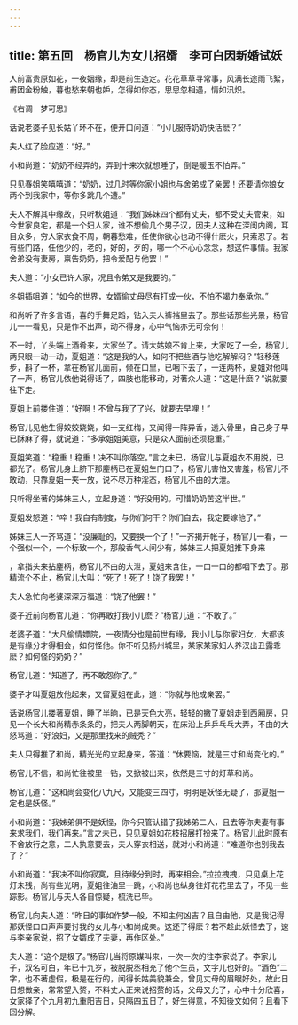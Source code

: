 ```yaml
---
---
---
```

title: 第五回　杨官儿为女儿招婿　李可白因新婚试妖
---



人前富贵原如花，一夜姻缘，却是前生造定。花花草草寻常事，风满长途雨飞絮，甫团金粉触，暮也愁来朝也妒，怎得如你态，思思忽相遇，情如汛炽。

《右调　梦可思》

话说老婆子见长姑丫环不在，便开口问道：“小儿服侍奶奶快活麽？”

夫人红了脸应道：“好。”

小和尚道：“奶奶不经弄的，弄到十来次就想睡了，倒是暖玉不怕弄。”

只见春姐笑嘻嘻道：“奶奶，过几时等你家小姐也与舍弟成了亲罢！还要请你娘女两个到我家中，等你多跳几个遭。”

夫人不解其中缘故，只听秋姐道：“我们姊妹四个都有丈夫，都不受丈夫管束，如今世家良宅，都是一个妇人家，谁不想偷几个男子汉，因夫人这种在深闺内阁，耳目众多，穷人家衣食不周，朝暮愁难，任使你欲心也动不得什麽火，只索忍了。若有些门路，任他少的，老的，好的，歹的，哪一个不心心念念，想这件事情。我家舍弟没有妻房，禀告奶奶，把令爱配与他罢！”

夫人道：“小女已许人家，况且令弟又是我要的。”

冬姐插咀道：“如今的世界，女婿偷丈母尽有打成一伙，不怕不竭力奉承你。”

和尚听了许多言语，喜的手舞足蹈，钻入夫人裤裆里去了。那些话那些光景，杨官儿一一看见，只是作不出声，动不得身，心中气恼亦无可奈何！

不一时，丫头端上酒肴来，大家坐了。请大姑娘不肯上来，大家吃了一会，杨官儿两只眼一动一动，夏姐道：“这是我的人，如何不把些酒与他吃解解闷？”轻移莲步，斟了一杯，拿在杨官儿面前，倾在口里，已咽下去了，一连两杯，夏姐对他叫了一声，杨官儿依他说得话了，四肢也能移动，对著众人道：“这是什麽？”说就要往下走。

夏姐上前搂住道：“好啊！不曾与我了了兴，就要去早哩！”

杨官儿见他生得姣姣娆娆，如一支红梅，又闻得一阵异香，透入骨里，自己身子早已酥麻了得，就说道：“多承姐姐美意，只是众人面前还须稳重。”

夏姐笑道：“稳重！稳重！决不叫你落空。”言之未已，杨官儿与夏姐衣不用脱，已都光了。杨官儿身上脐下那麈柄已在夏姐生门口了，杨官儿害怕又害羞，杨官儿不敢动，只靠夏姐一夹一放，说不尽万种淫态，杨官儿不由的大泄。

只听得坐著的姊妹三人，立起身道：“好没用的。可惜奶奶苦这半世。”

夏姐发怒道：“啐！我自有制度，与你们何干？你们自去，我定要嫁他了。”

姊妹三人一齐骂道：“没廉耻的，又要换一个了！”一齐揭开帐子，杨官儿一看，一个强似一个，一个标致一个，那般香气人间少有，姊妹三人把夏姐推下身来

，拿指头来拈麈柄，杨官儿不由的大泄，夏姐来含住，一口一口的都咽下去了。那精流个不止，杨官儿大叫：“死了！死了！饶了我罢！”

夫人急忙向老婆深深万福道：“饶了他罢！”

婆子近前向杨官儿道：“你再敢打我小儿麽？”杨官儿道：“不敢了。”

老婆子道：“大凡偷情嫖院，一夜情分也是前世有缘，我小儿与你家妇女，大都该是有缘分才得相会，如何怪他。你不听见扬州城里，某家某家妇人养汉出丑露乖麽？如何怪的奶奶？”

杨官儿道：“知道了，再不敢怨你了。”

婆子才叫夏姐放他起来，又留夏姐在此，道：“你就与他成亲罢。”

话说杨官儿搂著夏姐，睡了半晌，已是天色大亮，轻轻的撇了夏姐走到西厢房，只见一个长大和尚精赤条条的，把夫人两脚朝天，在床沿上乒乒乓乓大弄，不由的大怒骂道：“好浪妇，又是那里找来的贼秃？”

夫人只得推了和尚，精光光的立起身来，答道：“休要恼，就是三寸和尚变化的。”

杨官儿不信，和尚忙往被里一钻，又掀被出来，依然是三寸的灯草和尚。

杨官儿道：“这和尚会变化八九尺，又能变三四寸，明明是妖怪无疑了，那夏姐一定也是妖怪。”

小和尚道：“我姊弟俱不是妖怪，你今只管认错了我姊弟二人，且去等你夫妻有事来求我们，我们再来。”言之未已，只见夏姐如花枝招展打扮来了。杨官儿此时原有不舍放行之意，二人执意要去，夫人穿衣相送，就对小和尚道：“难道你也别我去了？”

小和尚道：“我决不叫你寂寞，且待缘分到时，再来相会。”拉拉拽拽，只见桌上花灯未残，尚有些光明，夏姐往油里一跳，小和尚也纵身往灯花花里去了，不见一些踪影。杨官儿与夫人各自惊疑，梳洗已毕。

杨官儿向夫人道：“昨日的事如作梦一般，不知主何凶吉？且自由他，又是我记得那妖怪口口声声要讨我的女儿与小和尚成亲。这还了得麽？若不趁此妖怪去了，速与李亲家说，招了女婿成了夫妻，再作区处。”

夫人道：“这个是极了。”杨官儿当将原媒叫来，一次一次的往李家说了。李家儿子，双名可白，年已十九岁，被脱脱丞相充了他个生员，文字儿也好的。“酒色”二字，也不著虚假，极是在行的，闻得长姑美貌兼全，曾见丈母的眉眼好处，故此日日想做亲，常常望入赘，不料丈人正来说招赘的话，父母又允了，心中十分欣喜，女家择了个九月初九重阳吉日，只隔四五日了，好生得意，不知後文如何？且看下回分解。
